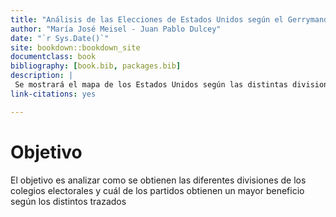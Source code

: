 ```yaml
--- 
title: "Análisis de las Elecciones de Estados Unidos según el Gerrymandering "
author: "María José Meisel - Juan Pablo Dulcey"
date: "`r Sys.Date()`"
site: bookdown::bookdown_site
documentclass: book
bibliography: [book.bib, packages.bib]
description: |
 Se mostrará el mapa de los Estados Unidos según las distintas divisiones
link-citations: yes

---
```


# Objetivo

El objetivo es analizar como se obtienen las diferentes divisiones de los colegios electorales y cuál de los partidos obtienen un mayor beneficio según los distintos trazados


